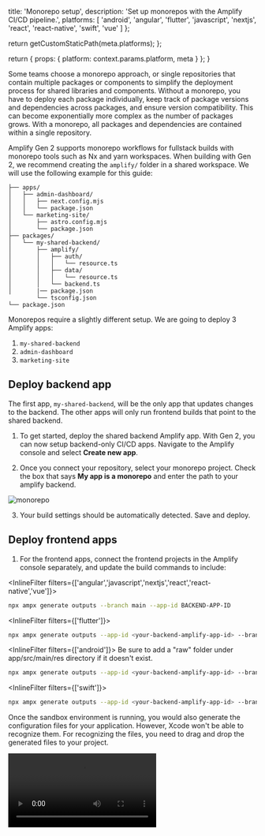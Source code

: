 
  title: 'Monorepo setup',
  description: 'Set up monorepos with the Amplify CI/CD pipeline.',
  platforms: [
    'android',
    'angular',
    'flutter',
    'javascript',
    'nextjs',
    'react',
    'react-native',
    'swift',
    'vue'
  ]
};

  return getCustomStaticPath(meta.platforms);
};

  return {
    props: {
      platform: context.params.platform,
      meta
    }
  };
}

Some teams choose a monorepo approach, or single repositories that contain multiple packages or components to simplify the deployment process for shared libraries and components. Without a monorepo, you have to deploy each package individually, keep track of package versions and dependencies across packages, and ensure version compatibility. This can become exponentially more complex as the number of packages grows. With a monorepo, all packages and dependencies are contained within a single repository.

Amplify Gen 2 supports monorepo workflows for fullstack builds with monorepo tools such as Nx and yarn workspaces. When building with Gen 2, we recommend creating the `amplify/` folder in a shared workspace. We will use the following example for this guide:

```text
├── apps/
│   ├── admin-dashboard/
│   │   ├── next.config.mjs
│   │   └── package.json
│   └── marketing-site/
│       ├── astro.config.mjs
│       └── package.json
├── packages/
│   └── my-shared-backend/
│       ├── amplify/
│       │   ├── auth/
│       │   │   └── resource.ts
│       │   ├── data/
│       │   │   └── resource.ts
│       │   └── backend.ts
│       |── package.json
        └── tsconfig.json
└── package.json
```

Monorepos require a slightly different setup. We are going to deploy 3 Amplify apps:

1. `my-shared-backend`
2. `admin-dashboard`
3. `marketing-site`

## Deploy backend app

The first app, `my-shared-backend`, will be the only app that updates changes to the backend. The other apps will only run frontend builds that point to the shared backend.

1. To get started, deploy the shared backend Amplify app. With Gen 2, you can now setup backend-only CI/CD apps. Navigate to the Amplify console and select **Create new app**.

1. Once you connect your repository, select your monorepo project. Check the box that says **My app is a monorepo** and enter the path to your amplify backend.

![monorepo](/images/gen2/fullstack-branching/monorepo.png)

3. Your build settings should be automatically detected. Save and deploy.

## Deploy frontend apps

1. For the frontend apps, connect the frontend projects in the Amplify console separately, and update the build commands to include:

<InlineFilter filters={['angular','javascript','nextjs','react','react-native','vue']}>

```bash title="Terminal" showLineNumbers={false}
npx ampx generate outputs --branch main --app-id BACKEND-APP-ID
```
</InlineFilter>

<InlineFilter filters={['flutter']}>
```bash title="Terminal" showLineNumbers={false}
npx ampx generate outputs --app-id <your-backend-amplify-app-id> --branch main --format dart --out-dir lib
```
</InlineFilter>

<InlineFilter filters={['android']}>
<Callout warning>
  Be sure to add a "raw" folder under app/src/main/res directory if it doesn't
  exist.
</Callout>

```bash title="Terminal" showLineNumbers={false}
npx ampx generate outputs --app-id <your-backend-amplify-app-id> --branch main --out-dir app/src/main/res/raw
```
</InlineFilter>

<InlineFilter filters={['swift']}>
```bash title="Terminal" showLineNumbers={false}
npx ampx generate outputs --app-id <your-backend-amplify-app-id> --branch main
```

Once the sandbox environment is running, you would also generate the configuration files for your application. However, Xcode won't be able to recognize them. For recognizing the files, you need to drag and drop the generated files to your project.

<Video src="/images/gen2/getting-started/ios/ios-getting-started-2.mp4" />

</InlineFilter>

- To locate the `App ID` for your backend application, navigate to the Amplify console and select your **backend-app**. On the Overview page, the `App ID` is displayed under the project name.

<InlineFilter filters={['angular','javascript','nextjs','react','react-native','vue']}>

```bash title="Terminal" showLineNumbers={false}
npx ampx generate outputs --branch main --app-id BACKEND-APP-ID
```
</InlineFilter>


<InlineFilter filters={['angular','javascript','nextjs','react','react-native','vue']}>

## Sharing schema type definitions

If you're using Amplify Data, we recommend adding a `paths` entry in your `tsconfig.json` file that points to the `amplify/data/resource.ts` file to easily access your schema type definitions from your frontend apps.

```json title="tsconfig.json" showLineNumbers={false}
{
  "compilerOptions": {
    "paths": {
      "@/data-schema": ["./packages/my-shared-backend/amplify/data/resource"]
    }
  }
}
```

You can then import the `Schema` type from this path in your frontend code to get code completion and strong typing for your API calls:

```ts title="apps/admin-dashboard/page.tsx"
import { generateClient } from "aws-amplify/data";
import type { Schema } from "@/data-schema";

const client = generateClient<Schema>();

const createTodo = async () => {
  await client.models.Todo.create({
    content: window.prompt("Todo content?"),
    isDone: false,
  });
}

```

</InlineFilter>
